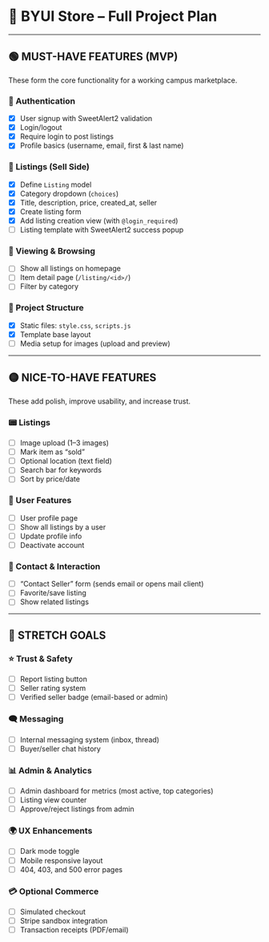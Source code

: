 # 📅 BYUI Store – Full Project Plan

---

## 🟢 MUST-HAVE FEATURES (MVP)

These form the core functionality for a working campus marketplace.

### 🔐 Authentication

* [x] User signup with SweetAlert2 validation
* [x] Login/logout
* [x] Require login to post listings
* [x] Profile basics (username, email, first & last name)

### 🏣 Listings (Sell Side)

* [x] Define `Listing` model
* [x] Category dropdown (`choices`)
* [x] Title, description, price, created\_at, seller
* [x] Create listing form
* [x] Add listing creation view (with `@login_required`)
* [ ] Listing template with SweetAlert2 success popup

### 📄 Viewing & Browsing

* [ ] Show all listings on homepage
* [ ] Item detail page (`/listing/<id>/`)
* [ ] Filter by category 

### 📂 Project Structure

* [x] Static files: `style.css`, `scripts.js`
* [x] Template base layout
* [ ] Media setup for images (upload and preview)

---

## 🟡 NICE-TO-HAVE FEATURES

These add polish, improve usability, and increase trust.

### 📟 Listings

* [ ] Image upload (1–3 images)
* [ ] Mark item as “sold”
* [ ] Optional location (text field)
* [ ] Search bar for keywords
* [ ] Sort by price/date

### 👤 User Features

* [ ] User profile page
* [ ] Show all listings by a user
* [ ] Update profile info
* [ ] Deactivate account

### 📩 Contact & Interaction

* [ ] “Contact Seller” form (sends email or opens mail client)
* [ ] Favorite/save listing
* [ ] Show related listings

---

## 🔵 STRETCH GOALS


### ⭐ Trust & Safety

* [ ] Report listing button
* [ ] Seller rating system
* [ ] Verified seller badge (email-based or admin)

### 🗨 Messaging

* [ ] Internal messaging system (inbox, thread)
* [ ] Buyer/seller chat history

### 📊 Admin & Analytics

* [ ] Admin dashboard for metrics (most active, top categories)
* [ ] Listing view counter
* [ ] Approve/reject listings from admin

### 🌍 UX Enhancements

* [ ] Dark mode toggle
* [ ] Mobile responsive layout
* [ ] 404, 403, and 500 error pages

### 💳 Optional Commerce

* [ ] Simulated checkout
* [ ] Stripe sandbox integration
* [ ] Transaction receipts (PDF/email)
